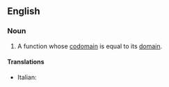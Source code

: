 ==English==

===Noun===
{{en-noun}}

# {{context|mathematics}} A function whose [[codomain]] is equal to its [[domain]].

====Translations====
{{trans-top|function whose codomain is equal to its domain}}
* Italian: {{t-|it|endofunzione|f}}
{{trans-mid}}
{{trans-bottom}}